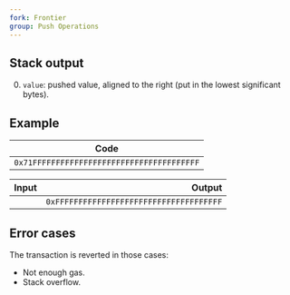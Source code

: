 ```yaml
---
fork: Frontier
group: Push Operations
---
```


## Stack output

0. `value`: pushed value, aligned to the right (put in the lowest significant bytes).

## Example

| Code |
|------|
| `0x71FFFFFFFFFFFFFFFFFFFFFFFFFFFFFFFFFFFF` |

| Input | Output |
|------:|-------:|
| | `0xFFFFFFFFFFFFFFFFFFFFFFFFFFFFFFFFFFFF` |

## Error cases

The transaction is reverted in those cases:
- Not enough gas.
- Stack overflow.
